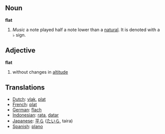 == Noun==
'''flat'''

# ''Music'' a note played half a note lower than a [[natural]].  It is denoted with a &#9837; sign.

== Adjective ==
'''flat'''

# without changes in [[altitude]]

== Translations ==
*[[Dutch]]: [[vlak]], [[plat]]
*[[French]]: [[plat]]
*[[German]]: [[flach]]
*[[Indonesian]]: [[rata]], [[datar]]
*[[Japanese]]: [[平ら]] ([[たいら]], taira)
*[[Spanish]]: [[plano]]